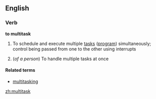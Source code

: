 ==English==

===Verb===
'''to multitask'''

# {{computing}} To schedule and execute multiple [[task]]s ([[program]]) simultaneously; control being passed from one to the other using interrupts
# {{context|by extension}} (''of a person'') To handle multiple tasks at once

====Related terms====
*[[multitasking]]

[[zh:multitask]]